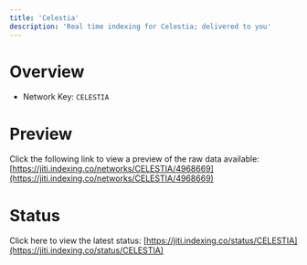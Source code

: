 ```yaml
---
title: 'Celestia'
description: 'Real time indexing for Celestia; delivered to you'
---
```


# Overview
- Network Key: `CELESTIA`

# Preview
Click the following link to view a preview of the raw data available: [https://jiti.indexing.co/networks/CELESTIA/4968669](https://jiti.indexing.co/networks/CELESTIA/4968669)

# Status
Click here to view the latest status: [https://jiti.indexing.co/status/CELESTIA](https://jiti.indexing.co/status/CELESTIA)
